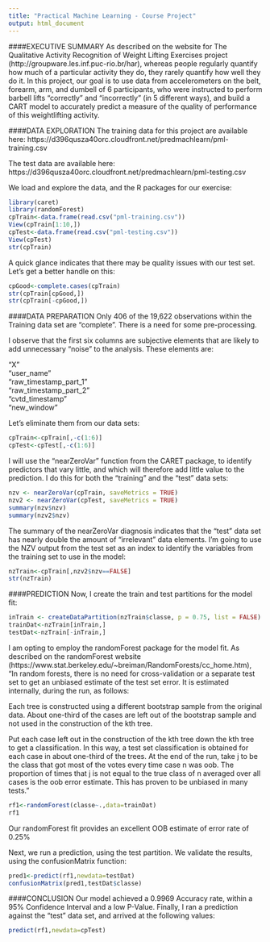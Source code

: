 ```yaml
---
title: "Practical Machine Learning - Course Project"
output: html_document
---
```


####EXECUTIVE SUMMARY
As described on the website for The Qualitative Activity Recognition of Weight Lifting Exercises project (http://groupware.les.inf.puc-rio.br/har), whereas people regularly quantify how much of a particular activity they do, they rarely quantify how well they do it. In this project, our goal is to use data from accelerometers on the belt, forearm, arm, and dumbell of 6 participants, who were instructed to perform barbell lifts "correctly" and "incorrectly" (in 5 different ways), and build a CART model to accurately predict a measure of the quality of performance of this weightlifting activity.

####DATA EXPLORATION
The training data for this project are available here: 
https://d396qusza40orc.cloudfront.net/predmachlearn/pml-training.csv

The test data are available here: 
https://d396qusza40orc.cloudfront.net/predmachlearn/pml-testing.csv

We load and explore the data, and the R packages for our exercise:
```r
library(caret)
library(randomForest)
cpTrain<-data.frame(read.csv("pml-training.csv"))
View(cpTrain[1:10,])
cpTest<-data.frame(read.csv("pml-testing.csv"))
View(cpTest)
str(cpTrain)
```
A quick glance indicates that there may be quality issues with our test set.  Let's get a better handle on this:
```r
cpGood<-complete.cases(cpTrain)
str(cpTrain[cpGood,])
str(cpTrain[-cpGood,])
```
####DATA PREPARATION
Only 406 of the 19,622 observations within the Training data set are "complete".  There is a need for some pre-processing.

I observe that the first six columns are subjective elements that are likely to add unnecessary "noise" to the analysis. These elements are:

"X"                        
"user_name"               
"raw_timestamp_part_1"     
"raw_timestamp_part_2"    
"cvtd_timestamp"           
"new_window" 

Let's eliminate them from our data sets:
```r
cpTrain<-cpTrain[,-c(1:6)]
cpTest<-cpTest[,-c(1:6)]
```

I will use the "nearZeroVar" function from the CARET package, to identify predictors that vary little, and which will therefore add little value to the prediction.  I do this for both the "training" and the "test" data sets:

```r
nzv <- nearZeroVar(cpTrain, saveMetrics = TRUE)
nzv2 <- nearZeroVar(cpTest, saveMetrics = TRUE)
summary(nzv$nzv)
summary(nzv2$nzv)
```
The summary of the nearZeroVar diagnosis indicates that the "test" data set has nearly double the amount of "irrelevant" data elements.  I'm going to use the NZV output from the test set as an index to identify the variables from the training set to use in the model:
```r
nzTrain<-cpTrain[,nzv2$nzv==FALSE]
str(nzTrain)
```
####PREDICTION
Now, I create the train and test partitions for the model fit:
```r
inTrain <- createDataPartition(nzTrain$classe, p = 0.75, list = FALSE)
trainDat<-nzTrain[inTrain,]
testDat<-nzTrain[-inTrain,]
```
I am opting to employ the randomForest package for the model fit.  As described on the randomForest website (https://www.stat.berkeley.edu/~breiman/RandomForests/cc_home.htm), "In random forests, there is no need for cross-validation or a separate test set to get an unbiased estimate of the test set error. It is estimated internally, during the run, as follows:

Each tree is constructed using a different bootstrap sample from the original data. About one-third of the cases are left out of the bootstrap sample and not used in the construction of the kth tree.

Put each case left out in the construction of the kth tree down the kth tree to get a classification. In this way, a test set classification is obtained for each case in about one-third of the trees. At the end of the run, take j to be the class that got most of the votes every time case n was oob. The proportion of times that j is not equal to the true class of n averaged over all cases is the oob error estimate. This has proven to be unbiased in many tests."
```r
rf1<-randomForest(classe~.,data=trainDat)
rf1
```
Our randomForest fit provides an excellent OOB estimate of error rate of 0.25%

Next, we run a prediction, using the test partition.  We validate the results, using the confusionMatrix function:
```r
pred1<-predict(rf1,newdata=testDat)
confusionMatrix(pred1,testDat$classe)
```

####CONCLUSION
Our model achieved a 0.9969 Accuracy rate, within a 95% Confidence Interval and a low P-Value.  Finally, I ran a prediction against the "test" data set, and arrived at the following values:
```r
predict(rf1,newdata=cpTest)
```